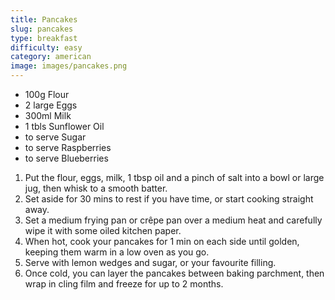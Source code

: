```yaml
---
title: Pancakes
slug: pancakes
type: breakfast
difficulty: easy
category: american
image: images/pancakes.png
---
```


<RecipeLayout>

- 100g Flour
- 2 large Eggs
- 300ml Milk
- 1 tbls Sunflower Oil
- to serve Sugar
- to serve Raspberries
- to serve Blueberries

1. Put the flour, eggs, milk, 1 tbsp oil and a pinch of salt into a bowl or large jug, then whisk to a smooth batter.
2. Set aside for 30 mins to rest if you have time, or start cooking straight away.
3. Set a medium frying pan or crêpe pan over a medium heat and carefully wipe it with some oiled kitchen paper.
4. When hot, cook your pancakes for 1 min on each side until golden, keeping them warm in a low oven as you go.
5. Serve with lemon wedges and sugar, or your favourite filling.
6. Once cold, you can layer the pancakes between baking parchment, then wrap in cling film and freeze for up to 2 months.

</RecipeLayout>

